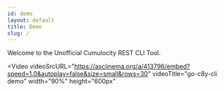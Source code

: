 ```yaml
---
id: demo
layout: default
title: Demo
slug: /
---
```


Welcome to the Unofficial Cumulocity REST CLI Tool.

<Video
  videoSrcURL="https://asciinema.org/a/413796/embed?speed=1.0&autoplay=false&size=small&rows=30"
  videoTitle="go-c8y-cli demo"
  width="90%"
  height="600px"
  ></Video>
